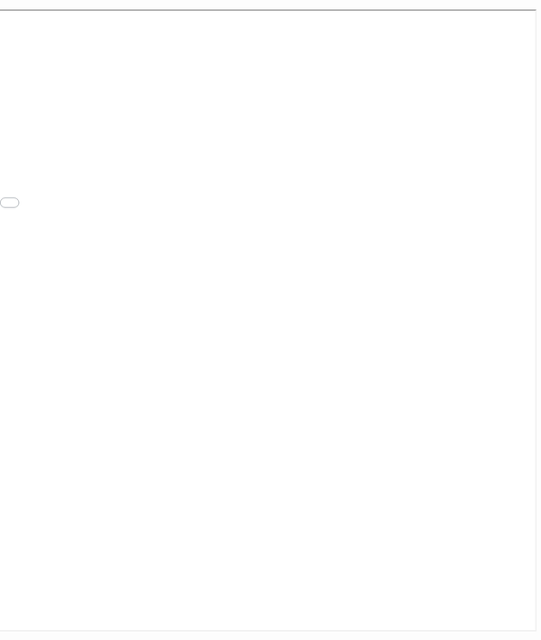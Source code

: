 <div style= "float:right;position: relative; top: 50px; right: -220px">
<iframe src="projects/RecEng_Group.html" width="1300" height="1100"></iframe>
</div>